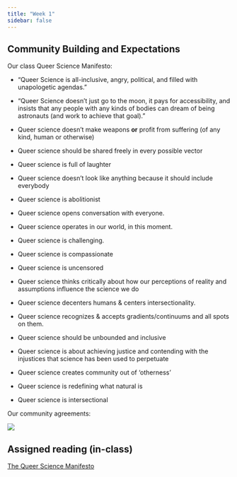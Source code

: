 ```yaml
---
title: "Week 1"
sidebar: false
---
```


## Community Building and Expectations

[Our class Queer Science Manifesto:]{.custom-subtitle}

-   "Queer Science is all-inclusive, angry, political, and filled with unapologetic agendas."

-   "Queer Science doesn’t just go to the moon, it pays for accessibility, and insists that any people with any kinds of bodies can dream of being astronauts (and work to achieve that goal)."

-   Queer science doesn’t make weapons **or** profit from suffering (of any kind, human or otherwise)

-   Queer science should be shared freely in every possible vector 

-   Queer science is full of laughter

-   Queer science doesn’t look like anything because it should include everybody 

-   Queer science is abolitionist

-   Queer science opens conversation with everyone.

-   Queer science operates in our world, in this moment.

-   Queer science is challenging.

-   Queer science is compassionate

-   Queer science is uncensored

-   Queer science thinks critically about how our perceptions of reality and assumptions influence the science we do  

-   Queer science decenters humans & centers intersectionality.

-   Queer science recognizes & accepts gradients/continuums and all spots on them.

-   Queer science should be unbounded and inclusive

-   Queer science is about achieving justice and contending with the injustices that science has been used to perpetuate

-   Queer science creates community out of ‘otherness’

-   Queer science is redefining what natural is

-   Queer science is intersectional

[Our community agreements:]{.custom-subtitle}

![](/img/community_agreements_24.png){fig-align="center"}

## Assigned reading (in-class)

[The Queer Science Manifesto](https://web.archive.org/web/20190307120740/http://notjustforscientists.org/idea/make-your-personal-queer-science-manifesto/)
